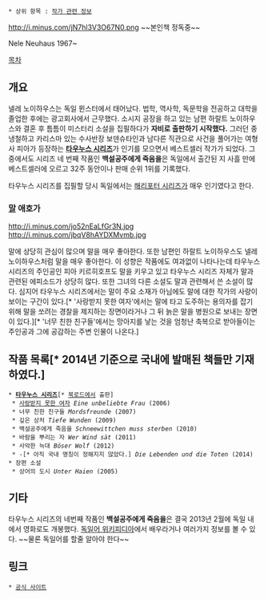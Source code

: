  * 상위 항목 : [[작가 관련 정보]]

http://i.minus.com/jN7hl3V3O67N0.png
~~본인책 정독중~~

Nele Neuhaus
1967~

[[목차]]

== 개요 ==
넬레 노이하우스는 독일 뮌스터에서 태어났다. 법학, 역사학, 독문학을 전공하고 대학을 졸업한 후에는 광고회사에서 근무했다. 소시지 공장을 하고 있는 남편 하랄트 노이하우스와 결혼 후 틈틈이 미스터리 소설을 집필하다가 '''자비로 출판하기 시작했다.''' 그러던 중 냉철하고 카리스마 있는 수사반장 보덴슈타인과 남다른 직관으로 사건을 풀어가는 여형사 피아가 등장하는 '''[[타우누스 시리즈]]'''가 인기를 모으면서 베스트셀러 작가가 되었다. 그중에서도 시리즈 네 번째 작품인 '''백설공주에게 죽음을'''은 독일에서 출간된 지 사흘 만에 베스트셀러에 오르고 32주 동안이나 판매 순위 1위를 기록했다.

타우누스 시리즈를 집필할 당시 독일에서는 [[해리포터 시리즈]]가 매우 인기였다고 한다.

=== [[말]] 애호가 ===

http://i.minus.com/jo52nEaLfGr3N.jpg
http://i.minus.com/jbqV8hAYDXMvmb.jpg

말에 상당히 관심이 많으며 말을 매우 좋아한다. 또한 남편인 하랄트 노이하우스도 넬레 노이하우스처럼 말을 매우 좋아한다. 이 성향은 작품에도 여과없이 나타나는데 타우누스 시리즈의 주인공인 피아 키르히호프도 말을 키우고 있고 타우누스 시리즈 자체가 말과 관련된 에피소드가 상당히 많다. 또한 그녀의 다른 소설도 말과 관련해서 쓴 소설이 많다. 심지어 타우누스 시리즈에서는 말이 주요 소재가 아님에도 말에 대한 작가의 사랑이 보이는 구간이 있다.[* '사랑받지 못한 여자'에서는 말에 타고 도주하는 용의자를 잡기 위해 말을 쏘려는 경찰을 제지하는 장면이라거나 그 뒤 늙은 말을 병원으로 보내는 장면이 있다.][* '너무 친한 친구들'에서는 망아지를 낳는 것을 엄청난 축복으로 받아들이는 주인공과 그에 공감하는 주변 인물이 나온다.]

== 작품 목록[* 2014년 기준으로 국내에 발매된 책들만 기재하였다.] ==
 * '''[[타우누스 시리즈]]'''[* [[북로드]]에서 출판]
  * [[사랑받지 못한 여자]] ''Eine unbeliebte Frau'' (2006)
  * 너무 친한 친구들 ''Mordsfreunde'' (2007)
  * 깊은 상처 ''Tiefe Wunden'' (2009)
  * 백설공주에게 죽음을 ''Schneewittchen muss sterben'' (2010)
  * 바람을 뿌리는 자 ''Wer Wind sät'' (2011)
  * 사악한 늑대 ''Böser Wolf'' (2012)
  * -[* 아직 국내 명칭이 정해지지 않았다.] ''Die Lebenden und die Toten'' (2014)
 * 장편 소설
  * 상어의 도시 ''Unter Haien'' (2005)

== 기타 ==
타우누스 시리즈의 네번째 작품인 '''백설공주에게 죽음을'''은 결국 2013년 2월에 독일 내에서 영화로도 개봉했다. [http://de.wikipedia.org/wiki/Schneewittchen_muss_sterben 독일어 위키피디아]에서 배우라거나 여러가지 정보를 볼 수 있다. ~~물론 독일어를 할줄 알아야 한다~~ 

== 링크 ==
 * [http://www.neleneuhaus.de/ 공식 사이트]
